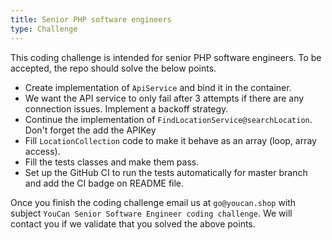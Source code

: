 ```yaml
---
title: Senior PHP software engineers
type: Challenge
---
```


This coding challenge is intended for senior PHP software engineers. To be accepted, the repo should solve the below points.

- Create implementation of `ApiService` and bind it in the container.
- We want the API service to only fail after 3 attempts if there are any connection issues. Implement a backoff strategy.
- Continue the implementation of `FindLocationService@searchLocation`. Don't forget the add the APIKey
- Fill `LocationCollection` code to make it behave as an array (loop, array access).
- Fill the tests classes and make them pass.
- Set up the GitHub CI to run the tests automatically for master branch and add the CI badge on README file.

Once you finish the coding challenge email us at `go@youcan.shop` with subject `YouCan Senior Software Engineer coding challenge`.
We will contact you if we validate that you solved the above points.
